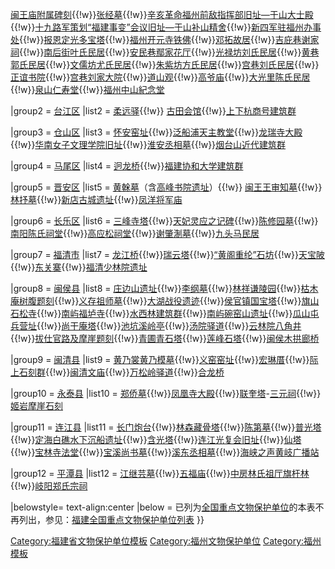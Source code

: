 {{Navbox
|name = 福州市境内的福建省文物保护单位
|title = [[福州]]市境内的[[福建省文物保护单位]]
|titlestyle =
|image =
|style = text-align:left;
|groupstyle = text-align:center;
|state = {{{state<includeonly>|collapsed</includeonly>}}}
|above =
|group1 = [[鼓楼区 (福州市)|鼓楼区]]
|list1 = [[乌石山摩崖刻石|乌石山摩崖石刻]]{{!w}}[[福州閩王祠|闽王庙附属碑刻]]{{!w}}[[张经墓]]{{!w}}[[于山大士殿|辛亥革命福州前敌指挥部旧址—于山大士殿]]{{!w}}[[于山补山精舍|十九路军策划“福建事变”会议旧址—于山补山精舍]]{{!w}}[[新四军驻福州办事处]]{{!w}}[[报恩定光多宝塔]]{{!w}}[[开元寺 (福州)|福州开元寺铁佛]]{{!w}}[[邓拓故居]]{{!w}}[[吉庇巷谢家祠]]{{!w}}[[南后街叶氏民居]]{{!w}}[[安民巷鄢家花厅]]{{!w}}[[光禄坊刘氏民居]]{{!w}}[[黄巷郭氏民居]]{{!w}}[[文儒坊尤氏民居]]{{!w}}[[朱紫坊方氏民居]]{{!w}}[[宫巷刘氏民居]]{{!w}}[[正谊书院]]{{!w}}[[宫巷刘家大院]]{{!w}}[[道山观]]{{!w}}[[高爷庙]]{{!w}}[[大光里陈氏民居]]{{!w}}[[泉山仁寿堂]]{{!w}}[[中山紀念堂_(福州)|福州中山紀念堂]]

|group2 = [[台江区]]
|list2 = [[柔远驿]]{{!w}} [[古田会馆]]{{!w}}[[上下杭商号建筑群]]

|group3 = [[仓山区]]
|list3 = [[怀安窑址]]{{!w}}[[泛船浦圣多明我主教座堂|泛船浦天主教堂]]{{!w}}[[龙瑞寺大殿]]{{!w}}[[华南女子文理学院旧址]]{{!w}}[[淮安丞相墓]]{{!w}}[[烟台山近代建筑群 (福州)|烟台山近代建筑群]]

|group4 = [[马尾区]]
|list4 = [[迥龙桥]]{{!w}}[[福建协和大学建筑群]]

|group5 = [[晋安区]]
|list5 = [[黄榦墓]]（含[[高峰书院遗址]]）{{!w}} [[闽王王审知墓]]{{!w}}[[林纾墓|林抒墓]]{{!w}}[[新店古城遗址]]{{!w}}[[凤洋将军庙]]

|group6 = [[长乐区]]
|list6 = [[三峰寺塔]]{{!w}}[[天妃灵应之记碑]]{{!w}}[[陈修园墓]]{{!w}}[[南阳陈氏祠堂]]{{!w}}[[高应松祠堂]]{{!w}}[[谢肇淛墓]]{{!w}}[[九头马民居]]

|group7 = [[福清市]]
|list7 = [[龙江桥]]{{!w}}[[瑞云塔]]{{!w}}[[黄阁重纶坊|“黄阁重纶”石坊]]{{!w}}[[天宝陂]]{{!w}}[[东关寨]]{{!w}}[[福清少林院遗址]]

|group8 = [[闽侯县]]
|list8 = [[庄边山遗址]]{{!w}}[[李纲墓]]{{!w}}[[林祥谦陵园]]{{!w}}[[枯木庵树腹题刻]]{{!w}}[[义存祖师墓]]{{!w}}[[大湖战役遗迹]]{{!w}}[[侯官镇国宝塔]]{{!w}}[[旗山石松寺]]{{!w}}[[南屿福垆寺]]{{!w}}[[水西林建筑群]]{{!w}}[[南屿碗窑山遗址]]{{!w}}[[瓜山屯兵营址]]{{!w}}[[尚干庵塔]]{{!w}}[[池坑溪岭亭]]{{!w}}[[汤院驿道]]{{!w}}[[云林院八角井]]{{!w}}[[拔仕官路及摩崖题刻]]{{!w}}[[青圃青石塔]]{{!w}}[[莲峰石塔]]{{!w}}[[闽侯木拱廊桥]]

|group9 = [[闽清县]]
|list9 = [[黄乃裳黄乃模墓]]{{!w}}[[义窑窑址]]{{!w}}[[宏琳厝]]{{!w}}[[际上石刻群]]{{!w}}[[闽清文庙]]{{!w}}[[万松岭驿道]]{{!w}}[[合龙桥]]

|group10 = [[永泰县]]
|list10 = [[郑侨墓]]{{!w}}[[凤凰寺大殿]]{{!w}}[[联奎塔三元祠|联奎塔]]-[[联奎塔三元祠|三元祠]]{{!w}}[[姬岩摩崖石刻]]

|group11 = [[连江县 (福州市)|连江县]]
|list11 = [[长门炮台]]{{!w}}[[林森藏骨塔]]{{!w}}[[陈第墓]]{{!w}}[[普光塔]]{{!w}}[[定海白礁水下沉船遗址]]{{!w}}[[含光塔]]{{!w}}[[连江光复会旧址]]{{!w}}[[仙塔]]{{!w}}[[宝林寺法堂]]{{!w}}[[宝溪尚书墓]]{{!w}}[[溪东丞相墓]]{{!w}}[[海峡之声黄岐广播站]]

|group12 = [[平潭县]]
|list12 = [[江继芸墓]]{{!w}}[[五福庙]]{{!w}}[[中房林氏祖厅旗杆林]]{{!w}}[[岐阳郑氏宗祠]]

|belowstyle= text-align:center
|below = 已列为[[全国重点文物保护单位]]的本表不再列出，参见：[[福建全国重点文物保护单位列表]]
}}<noinclude>
[[Category:福建省文物保护单位模板]]
[[Category:福州文物保护单位]]
[[Category:福州模板]]
</noinclude>